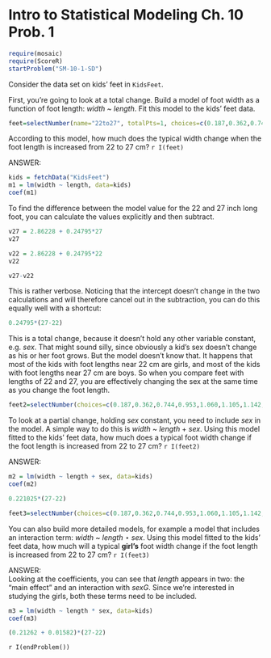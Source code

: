 Intro to Statistical Modeling Ch. 10 Prob. 1
========================================================
```r
require(mosaic)
require(ScoreR)
startProblem("SM-10-1-SD")
```
Consider the data set on kids' feet in `KidsFeet`. 

First, you're going to look at a total change.  Build a model of foot width as a function of foot length: *width ~ length*. Fit this model to the kids' feet data.

```r
feet=selectNumber(name="22to27", totalPts=1, choices=c(0.187,0.362,0.744,0.953,1.060,1.105,1.240,1.487), correct=c(1.240))
```
According to this model, how much does the typical width change when the foot
length is increased from 22 to 27 cm? `r I(feet)`


<aside>
ANSWER:    
```r
kids = fetchData("KidsFeet")
m1 = lm(width ~ length, data=kids)
coef(m1)
```

To find the difference between the model value for the 22 and 27 inch long foot, you can calculate the values explicitly and then subtract.
```r
v27 = 2.86228 + 0.24795*27
v27
```

```r
v22 = 2.86228 + 0.24795*22
v22
```

```r
v27-v22
```

This is rather verbose.  Noticing that the intercept doesn't change in the two calculations and will therefore cancel out in the subtraction, you can do this equally well with a shortcut:

```r
0.24795*(27-22)
```
</aside>

This is a total change, because it doesn't hold any other variable constant, e.g. *sex*.  That might sound silly, since obviously a kid's sex doesn't change as his or her foot grows.  But the model doesn't know that.  It happens that most of the kids with foot lengths near 22 cm are girls, and most of the kids with foot lengths near 27 cm are boys.  So when you compare feet with lengths of 22 and 27, you are effectively changing the sex at the same time as you change the foot
length.

```r
feet2=selectNumber(choices=c(0.187,0.362,0.744,0.953,1.060,1.105,1.142,1.240,1.487), correct=c(1.105), totalPts=1, name="22to27model2")
```
To look at a partial change, holding *sex* constant, you need to include *sex* in the model.  A simple way to do this is *width* ~ *length* + *sex*.  Using this model fitted to the kids' feet data, how much does a typical foot width change if the foot length is increased from 22 to 27 cm? `r I(feet2)`

<aside>
ANSWER:    
```r
m2 = lm(width ~ length + sex, data=kids)
coef(m2)
```

```r
0.221025*(27-22)
```
</aside>


```r
feet3=selectNumber(choices=c(0.187,0.362,0.744,0.953,1.060,1.105,1.142,1.240,1.487), correct=c(1.142), totalPts=1, name="22to27girl")
```
You can also build more detailed models, for example a model that includes an interaction term: *width* ~ *length* $\star$ *sex*. Using this model fitted to the kids' feet data, how much will a typical **girl's** foot width change if the foot length is increased from 22 to 27 cm? `r I(feet3)`

<aside>
ANSWER:    
Looking at the coefficients, you can see that *length* appears in two: the "main effect" and an interaction with *sexG*.  Since we're interested in studying the girls, both these terms need to be included.  
```r
m3 = lm(width ~ length * sex, data=kids)
coef(m3)
```

```r
(0.21262 + 0.01582)*(27-22)
```
</aside>

`r I(endProblem())`
